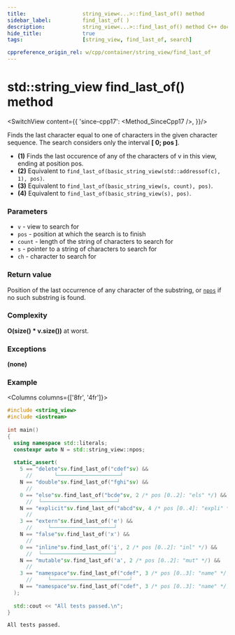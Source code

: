 ```yaml
---
title:					string_view<...>::find_last_of() method
sidebar_label:			find_last_of( )
description:			string_view<...>::find_last_of() method C++ documentation
hide_title:				true
tags:					[string_view, find_last_of, search]

cppreference_origin_rel: w/cpp/container/string_view/find_last_of
---
```




<!----------------- Codes ---------------------->

<!-- find_last_of() -->

# std::string_view find_last_of() method

<SwitchView content={{
	'since-cpp17': <Method_SinceCpp17 />,
}}/>

Finds the last character equal to one of characters in the given character sequence.
The search considers only the interval **[ 0; pos ]**.

 - **(1)** Finds the last occurence of any of the characters of v in this view, ending at position pos.
 - **(2)** Equivalent to `find_last_of(basic_string_view(std::addressof(c), 1), pos)`.
 - **(3)** Equivalent to `find_last_of(basic_string_view(s, count), pos)`.
 - **(4)** Equivalent to `find_last_of(basic_string_view(s), pos)`.

### Parameters

 - `v` - view to search for
 - `pos` - position at which the search is to finish
 - `count` - length of the string of characters to search for
 - `s` - pointer to a string of characters to search for
 - `ch` - character to search for

### Return value

Position of the last occurrence of any character of the substring, or [`npos`](#) if no such substring is found.

### Complexity

**O(size() * v.size())** at worst.

<ImproveSection />

### Exceptions

**(none)**

### Example

<Columns columns={['8fr', '4fr']}>
<div>

```cpp
#include <string_view>
#include <iostream>
 
int main()
{
  using namespace std::literals;
  constexpr auto N = std::string_view::npos;
 
  static_assert(
    5 == "delete"sv.find_last_of("cdef"sv) &&
      //       └────────────────────┘
    N == "double"sv.find_last_of("fghi"sv) &&
      //
    0 == "else"sv.find_last_of("bcde"sv, 2 /* pos [0..2]: "els" */) &&
      //  └────────────────────────┘
    N == "explicit"sv.find_last_of("abcd"sv, 4 /* pos [0..4]: "expli" */) &&
      //
    3 == "extern"sv.find_last_of('e') &&
      //     └────────────────────┘
    N == "false"sv.find_last_of('x') &&
      //
    0 == "inline"sv.find_last_of('i', 2 /* pos [0..2]: "inl" */) &&
      //  └───────────────────────┘
    N == "mutable"sv.find_last_of('a', 2 /* pos [0..2]: "mut" */) &&
      //
    3 == "namespace"sv.find_last_of("cdef", 3 /* pos [0..3]: "name" */, 3 /* "cde" */) &&
      //     └─────────────────────────┘
    N == "namespace"sv.find_last_of("cdef", 3 /* pos [0..3]: "name" */, 2 /* "cd" */)
  );
 
  std::cout << "All tests passed.\n";
}
```

</div>
<div>

```plaintext title="Output"
All tests passed.
```

</div>
</Columns>
